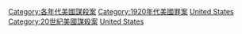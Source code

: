 [[Category:各年代美國謀殺案|Category:各年代美國謀殺案]]
[[Category:1920年代美國罪案|Category:1920年代美國罪案]]
[[Category:1920年代各國謀殺案|United States]]
[[Category:20世紀美國謀殺案|Category:20世紀美國謀殺案]]
[[Category:1920年代北美洲謀殺案|United States]]